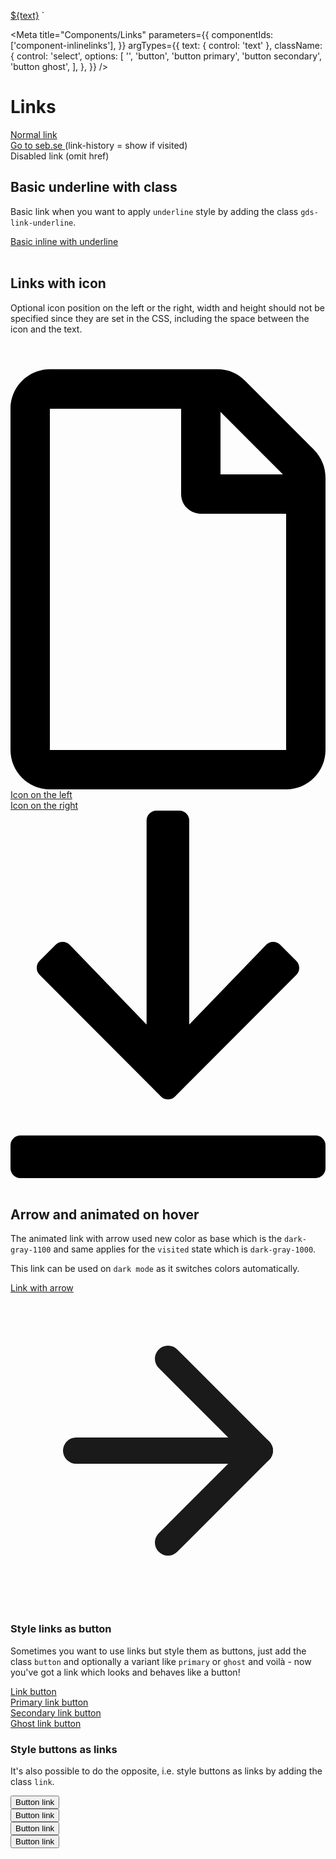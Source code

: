 
  <a href="#" class="${className}">${text}</a>
`

<Meta
  title="Components/Links"
  parameters={{
    componentIds: ['component-inlinelinks'],
  }}
  argTypes={{
    text: { control: 'text' },
    className: {
      control: 'select',
      options: [
        '',
        'button',
        'button primary',
        'button secondary',
        'button ghost',
      ],
    },
  }}
/>

# Links

<Canvas>
  <div>
    <a href="#">Normal link</a>
    <br />
    <a href="https://www.seb.se" class="link-history">
      Go to seb.se
    </a>
    (link-history = show if visited)
    <br />
    <a>Disabled link</a> (omit href)
  </div>
</Canvas>

## Basic underline with class

Basic link when you want to apply `underline` style by adding the class `gds-link-underline`.

<Canvas>
  <div>
    <a href="#" class="gds-link-underline" aria-label="Link Label">
      Basic inline with underline
    </a>
  </div>
</Canvas>

<br />

## Links with icon

Optional icon position on the left or the right, width and height should not be specified since they are set in the CSS, including the space between the icon and the text.

<Canvas>
  <div>
    <a href="#" class="gds-link-icon" aria-label="Link Label">
      <svg viewBox="0 0 12 17" aria-hidden="true">
        <path d="M11.56 4.06 8.936 1.436a1.5 1.5 0 0 0-1.059-.44H1.5C.672 1 0 1.672 0 2.5v13A1.5 1.5 0 0 0 1.5 17h9a1.5 1.5 0 0 0 1.5-1.5V5.122c0-.397-.16-.781-.44-1.063ZM10.377 5H8V2.622L10.378 5ZM1.5 15.5v-13h5v3.25c0 .416.334.75.75.75h3.25v9h-9Z" />
      </svg>
      Icon on the left
    </a>
    <br />
    <a href="#" class="gds-link-icon" aria-label="Link Label">
      Icon on the right
      <svg viewBox="0 0 12 14" aria-hidden="true">
        <path d="m10.89 6.253-4.624 4.638a.375.375 0 0 1-.532 0L1.11 6.253a.375.375 0 0 1 0-.531l.613-.613a.37.37 0 0 1 .534.007L5.184 8.15V.375c0-.206.17-.375.375-.375h.875c.207 0 .375.169.375.375V8.15l2.929-3.034a.376.376 0 0 1 .534-.007l.612.613a.37.37 0 0 1 .007.531Zm.735 6.122H.375A.376.376 0 0 0 0 12.75v.875c0 .206.169.375.375.375h11.25a.376.376 0 0 0 .375-.375v-.875a.376.376 0 0 0-.375-.375Z" />
      </svg>
    </a>
  </div>
</Canvas>

<br />

## Arrow and animated on hover

The animated link with arrow used new color as base which is the `dark-gray-1100` and same applies for the `visited` state which is `dark-gray-1000`.

This link can be used on `dark mode` as it switches colors automatically.

<Canvas>
  <div>
    <a href="#" class="gds-link-arrow" aria-label="External link">
      Link with arrow
      <svg
        viewBox="0 0 24 24"
        fill="none"
        stroke="currentColor"
        stroke-width="2"
        stroke-linecap="round"
        stroke-linejoin="round"
      >
        <line x1="5" y1="12" x2="19" y2="12"></line>
        <polyline points="12 5 19 12 12 19"></polyline>
      </svg>
    </a>
  </div>
</Canvas>

### Style links as button

Sometimes you want to use links but style them as buttons, just add the class `button` and optionally a variant like `primary` or `ghost` and voilà - now you've got a link which looks and behaves like a button!

<Canvas>
  <div>
    <a href="#" class="button">
      Link button
    </a>
    <br />
    <a href="#" class="button primary">
      Primary link button
    </a>
    <br />
    <a href="#" class="button secondary">
      Secondary link button
    </a>
    <br />
    <a href="#" class="button ghost">
      Ghost link button
    </a>
    <br />
  </div>
</Canvas>

### Style buttons as links

It's also possible to do the opposite, i.e. style buttons as links by adding the class `link`.

<Canvas>
  <div>
    <button class="link">Button link</button>
    <br />
    <button type="submit" class="link">
      Button link
    </button>
    <br />
    <button type="button" class="link">
      Button link
    </button>
    <br />
    <button type="reset" class="link">
      Button link
    </button>
    <br />
  </div>
</Canvas>

<!--<Story
  name="Link"
  args={{
    text: 'Go somewhere!',
  }}
>
  {Template.bind({})}
</Story>-->
